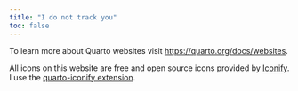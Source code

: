 ```yaml
---
title: "I do not track you"
toc: false
---
```


To learn more about Quarto websites visit <https://quarto.org/docs/websites>.


All icons on this website are free and open source icons provided by [Iconify](https://icon-sets.iconify.design/). I use the [quarto-iconify extension](https://github.com/mcanouil/quarto-iconify).